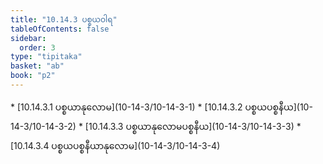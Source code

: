 ```yaml
---
title: "10.14.3 ပစ္စယဝါရ"
tableOfContents: false
sidebar:
  order: 3
type: "tipitaka"
basket: "ab"
book: "p2"
---
```



<DynamicBreadcrumb />



<TableOfContents book="p2" section="10.14.3">
* [10.14.3.1 ပစ္စယာနုလောမ](10-14-3/10-14-3-1)
* [10.14.3.2 ပစ္စယပစ္စနီယ](10-14-3/10-14-3-2)
* [10.14.3.3 ပစ္စယာနုလောမပစ္စနီယ](10-14-3/10-14-3-3)
* [10.14.3.4 ပစ္စယပစ္စနီယာနုလောမ](10-14-3/10-14-3-4)
</TableOfContents>